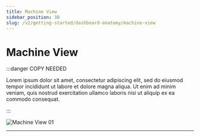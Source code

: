 ```yaml
---
title: Machine View
sidebar_position: 30
slug: /v2/getting-started/dashboard-anatomy/machine-view
---
```



# Machine View

:::danger COPY NEEDED

Lorem ipsum dolor sit amet, consectetur adipiscing elit, sed do eiusmod tempor incididunt ut labore et dolore magna aliqua. Ut enim ad minim veniam, quis nostrud exercitation ullamco laboris nisi ut aliquip ex ea commodo consequat. 

:::

![Machine View 01](/img/view-machine/v2-machine-view-001.png)

---
<DocCardList />

<!-- links -->
